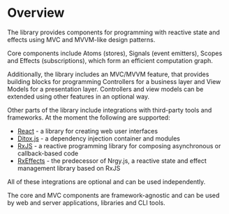 # Overview

The library provides components for programming with reactive state and effects
using MVC and MVVM-like design patterns.

Core components include Atoms (stores), Signals (event emitters), Scopes and
Effects (subscriptions), which form an efficient computation graph.

Additionally, the library includes an MVC/MVVM feature, that provides building
blocks for programming Controllers for a business layer and View Models for a
presentation layer. Controllers and view models can be extended using other
features in an optional way.

Other parts of the library include integrations with third-party tools and
frameworks. At the moment the following are supported:

- [React][link:react] - a library for creating web user interfaces
- [Ditox.js][link:ditox] - a dependency injection container and modules
- [RxJS][link:rxjs] - a reactive programming library for composing asynchronous
  or callback-based code
- [RxEffects][link:rx-effects] - the predecessor of Nrgy.js, a reactive state
  and effect management library based on RxJS

All of these integrations are optional and can be used independently.

The core and MVC components are framework-agnostic and can be used by web and
server applications, libraries and CLI tools.

[link:react]: https://react.dev
[link:ditox]: https://github.com/mnasyrov/ditox
[link:rxjs]: https://github.com/ReactiveX/rxjs
[link:rx-effects]: https://github.com/mnasyrov/rx-effects
